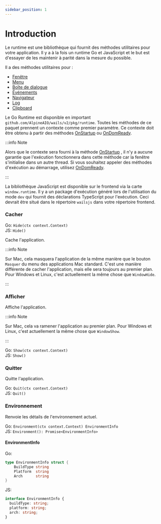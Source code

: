 ```yaml
---
sidebar_position: 1
---
```


# Introduction

Le runtime est une bibliothèque qui fournit des méthodes utilitaires pour votre application. Il y a à la fois un runtime Go et JavaScript et le but est d'essayer de les maintenir à parité dans la mesure du possible.

Il a des méthodes utilitaires pour :

- [Fenêtre](window.mdx)
- [Menu](menu.mdx)
- [Boîte de dialogue](dialog.mdx)
- [Événements](events.mdx)
- [Navigateur](browser.mdx)
- [Log](log.mdx)
- [Clipboard](clipboard.mdx)

Le Go Runtime est disponible en important `github.com/AlpineAIO/wails/v2/pkg/runtime`. Toutes les méthodes de ce paquet prennent un contexte comme premier paramètre. Ce contexte doit être obtenu à partir des méthodes [OnStartup](../options.mdx#onstartup) ou [OnDomReady](../options.mdx#ondomready).

:::info Note

Alors que le contexte sera fourni à la méthode [OnStartup](../options.mdx#onstartup) , il n'y a aucune garantie que l'exécution fonctionnera dans cette méthode car la fenêtre s'initialise dans un autre thread. Si vous souhaitez appeler des méthodes d'exécution au démarrage, utilisez [OnDomReady](../options.mdx#ondomready).

:::

La bibliothèque JavaScript est disponible sur le frontend via la carte `window.runtime`. Il y a un package d'exécution généré lors de l'utilisation du mode `dev` qui fournit des déclarations TypeScript pour l'exécution. Ceci devrait être situé dans le répertoire `wailsjs` dans votre répertoire frontend.

### Cacher

Go: `Hide(ctx context.Context)`<br/> JS: `Hide()`

Cache l'application.

:::info Note

Sur Mac, cela masquera l'application de la même manière que le bouton `Masquer` du menu des applications Mac standard. C'est une manière différente de cacher l'application, mais elle sera toujours au premier plan. Pour Windows et Linux, c'est actuellement la même chose que `WindowHide`.

:::

### Afficher

Affiche l'application.

:::info Note

Sur Mac, cela va ramener l'application au premier plan. Pour Windows et Linux, c'est actuellement la même chose que `WindowShow`.

:::

Go: `Show(ctx context.Context)`<br/> JS: `Show()`

### Quitter

Quitte l'application.

Go: `Quit(ctx context.Context)`<br/> JS: `Quit()`

### Environnement

Renvoie les détails de l'environnement actuel.

Go: `Environment(ctx context.Context) EnvironmentInfo`<br/> JS: `Environment(): Promise<EnvironmentInfo>`

#### EnvironmentInfo

Go:

```go
type EnvironmentInfo struct {
    BuildType string
    Platform  string
    Arch      string
}
```

JS:

```ts
interface EnvironmentInfo {
  buildType: string;
  platform: string;
  arch: string;
}
```
